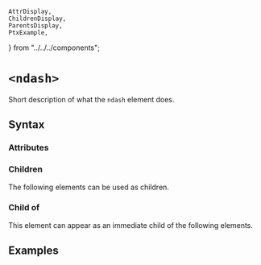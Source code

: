     AttrDisplay,
    ChildrenDisplay,
    ParentsDisplay,
    PtxExample,
} from "../../../components";

# `<ndash>`

Short description of what the `ndash` element does.

## Syntax

### Attributes

<AttrDisplay name="ndash" />

### Children

The following elements can be used as children.

<ChildrenDisplay name="ndash" />

### Child of

This element can appear as an immediate child of the following elements.

<ParentsDisplay name="ndash" />

## Examples

    